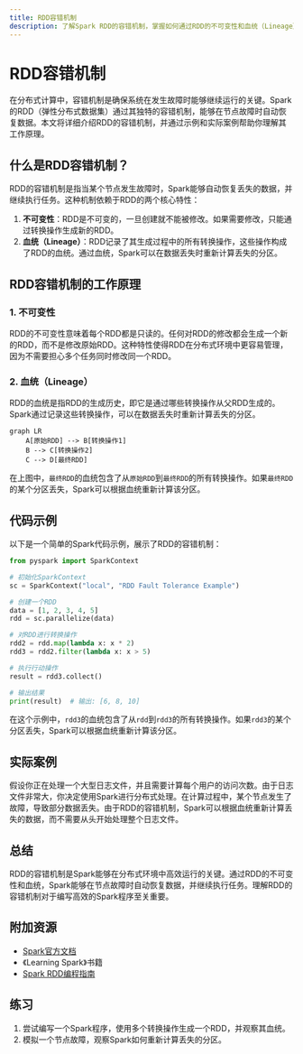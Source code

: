 ```yaml
---
title: RDD容错机制
description: 了解Spark RDD的容错机制，掌握如何通过RDD的不可变性和血统（Lineage）实现数据恢复。
---
```


# RDD容错机制

在分布式计算中，容错机制是确保系统在发生故障时能够继续运行的关键。Spark的RDD（弹性分布式数据集）通过其独特的容错机制，能够在节点故障时自动恢复数据。本文将详细介绍RDD的容错机制，并通过示例和实际案例帮助你理解其工作原理。

## 什么是RDD容错机制？

RDD的容错机制是指当某个节点发生故障时，Spark能够自动恢复丢失的数据，并继续执行任务。这种机制依赖于RDD的两个核心特性：

1. **不可变性**：RDD是不可变的，一旦创建就不能被修改。如果需要修改，只能通过转换操作生成新的RDD。
2. **血统（Lineage）**：RDD记录了其生成过程中的所有转换操作，这些操作构成了RDD的血统。通过血统，Spark可以在数据丢失时重新计算丢失的分区。

## RDD容错机制的工作原理

### 1. 不可变性

RDD的不可变性意味着每个RDD都是只读的。任何对RDD的修改都会生成一个新的RDD，而不是修改原始RDD。这种特性使得RDD在分布式环境中更容易管理，因为不需要担心多个任务同时修改同一个RDD。

### 2. 血统（Lineage）

RDD的血统是指RDD的生成历史，即它是通过哪些转换操作从父RDD生成的。Spark通过记录这些转换操作，可以在数据丢失时重新计算丢失的分区。

```mermaid
graph LR
    A[原始RDD] --> B[转换操作1]
    B --> C[转换操作2]
    C --> D[最终RDD]
```

在上图中，`最终RDD`的血统包含了从`原始RDD`到`最终RDD`的所有转换操作。如果`最终RDD`的某个分区丢失，Spark可以根据血统重新计算该分区。

## 代码示例

以下是一个简单的Spark代码示例，展示了RDD的容错机制：

```python
from pyspark import SparkContext

# 初始化SparkContext
sc = SparkContext("local", "RDD Fault Tolerance Example")

# 创建一个RDD
data = [1, 2, 3, 4, 5]
rdd = sc.parallelize(data)

# 对RDD进行转换操作
rdd2 = rdd.map(lambda x: x * 2)
rdd3 = rdd2.filter(lambda x: x > 5)

# 执行行动操作
result = rdd3.collect()

# 输出结果
print(result)  # 输出: [6, 8, 10]
```

在这个示例中，`rdd3`的血统包含了从`rdd`到`rdd3`的所有转换操作。如果`rdd3`的某个分区丢失，Spark可以根据血统重新计算该分区。

## 实际案例

假设你正在处理一个大型日志文件，并且需要计算每个用户的访问次数。由于日志文件非常大，你决定使用Spark进行分布式处理。在计算过程中，某个节点发生了故障，导致部分数据丢失。由于RDD的容错机制，Spark可以根据血统重新计算丢失的数据，而不需要从头开始处理整个日志文件。

## 总结

RDD的容错机制是Spark能够在分布式环境中高效运行的关键。通过RDD的不可变性和血统，Spark能够在节点故障时自动恢复数据，并继续执行任务。理解RDD的容错机制对于编写高效的Spark程序至关重要。

## 附加资源

- [Spark官方文档](https://spark.apache.org/docs/latest/rdd-programming-guide.html)
- 《Learning Spark》书籍
- [Spark RDD编程指南](https://spark.apache.org/docs/latest/rdd-programming-guide.html)

## 练习

1. 尝试编写一个Spark程序，使用多个转换操作生成一个RDD，并观察其血统。
2. 模拟一个节点故障，观察Spark如何重新计算丢失的分区。
